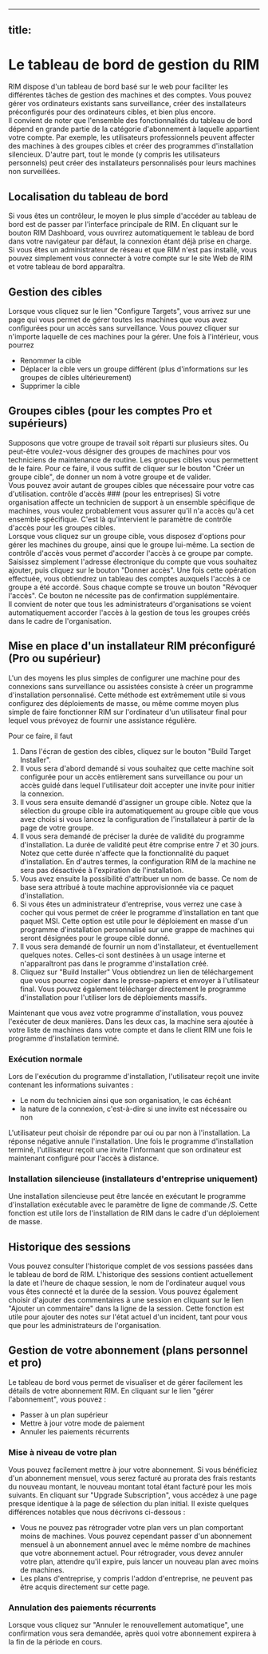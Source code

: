 
---
title: 
---

# Le tableau de bord de gestion du RIM
RIM dispose d'un tableau de bord basé sur le web pour faciliter les différentes tâches de gestion des machines et des comptes. Vous pouvez gérer vos ordinateurs existants sans surveillance, créer des installateurs préconfigurés pour des ordinateurs cibles, et bien plus encore.  
Il convient de noter que l'ensemble des fonctionnalités du tableau de bord dépend en grande partie de la catégorie d'abonnement à laquelle appartient votre compte. Par exemple, les utilisateurs professionnels peuvent affecter des machines à des groupes cibles et créer des programmes d'installation silencieux. D'autre part, tout le monde (y compris les utilisateurs personnels) peut créer des installateurs personnalisés pour leurs machines non surveillées.
## Localisation du tableau de bord
Si vous êtes un contrôleur, le moyen le plus simple d'accéder au tableau de bord est de passer par l'interface principale de RIM. En cliquant sur le bouton RIM Dashboard, vous ouvrirez automatiquement le tableau de bord dans votre navigateur par défaut, la connexion étant déjà prise en charge.  
Si vous êtes un administrateur de réseau et que RIM n'est pas installé, vous pouvez simplement vous connecter à votre compte sur le site Web de RIM et votre tableau de bord apparaîtra.
## Gestion des cibles
Lorsque vous cliquez sur le lien "Configure Targets", vous arrivez sur une page qui vous permet de gérer toutes les machines que vous avez configurées pour un accès sans surveillance. Vous pouvez cliquer sur n'importe laquelle de ces machines pour la gérer. Une fois à l'intérieur, vous pourrez
* Renommer la cible
* Déplacer la cible vers un groupe différent (plus d'informations sur les groupes de cibles ultérieurement)
* Supprimer la cible

## Groupes cibles (pour les comptes Pro et supérieurs)
Supposons que votre groupe de travail soit réparti sur plusieurs sites. Ou peut-être voulez-vous désigner des groupes de machines pour vos techniciens de maintenance de routine. Les groupes cibles vous permettent de le faire. Pour ce faire, il vous suffit de cliquer sur le bouton "Créer un groupe cible", de donner un nom à votre groupe et de valider.  
Vous pouvez avoir autant de groupes cibles que nécessaire pour votre cas d'utilisation. 
contrôle d'accès ### (pour les entreprises)
Si votre organisation affecte un technicien de support à un ensemble spécifique de machines, vous voulez probablement vous assurer qu'il n'a accès qu'à cet ensemble spécifique. C'est là qu'intervient le paramètre de contrôle d'accès pour les groupes cibles.  
Lorsque vous cliquez sur un groupe cible, vous disposez d'options pour gérer les machines du groupe, ainsi que le groupe lui-même. La section de contrôle d'accès vous permet d'accorder l'accès à ce groupe par compte. Saisissez simplement l'adresse électronique du compte que vous souhaitez ajouter, puis cliquez sur le bouton "Donner accès". Une fois cette opération effectuée, vous obtiendrez un tableau des comptes auxquels l'accès à ce groupe a été accordé. Sous chaque compte se trouve un bouton "Révoquer l'accès". Ce bouton ne nécessite pas de confirmation supplémentaire.  
Il convient de noter que tous les administrateurs d'organisations se voient automatiquement accorder l'accès à la gestion de tous les groupes créés dans le cadre de l'organisation.
## Mise en place d'un installateur RIM préconfiguré (Pro ou supérieur)
L'un des moyens les plus simples de configurer une machine pour des connexions sans surveillance ou assistées consiste à créer un programme d'installation personnalisé. Cette méthode est extrêmement utile si vous configurez des déploiements de masse, ou même comme moyen plus simple de faire fonctionner RIM sur l'ordinateur d'un utilisateur final pour lequel vous prévoyez de fournir une assistance régulière.

Pour ce faire, il faut
1. Dans l'écran de gestion des cibles, cliquez sur le bouton "Build Target Installer".
1. Il vous sera d'abord demandé si vous souhaitez que cette machine soit configurée pour un accès entièrement sans surveillance ou pour un accès guidé dans lequel l'utilisateur doit accepter une invite pour initier la connexion.
1. Il vous sera ensuite demandé d'assigner un groupe cible. Notez que la sélection du groupe cible ira automatiquement au groupe cible que vous avez choisi si vous lancez la configuration de l'installateur à partir de la page de votre groupe.
1. Il vous sera demandé de préciser la durée de validité du programme d'installation. La durée de validité peut être comprise entre 7 et 30 jours. Notez que cette durée n'affecte que la fonctionnalité du paquet d'installation. En d'autres termes, la configuration RIM de la machine ne sera pas désactivée à l'expiration de l'installation.
1. Vous avez ensuite la possibilité d'attribuer un nom de basse. Ce nom de base sera attribué à toute machine approvisionnée via ce paquet d'installation.
1. Si vous êtes un administrateur d'entreprise, vous verrez une case à cocher qui vous permet de créer le programme d'installation en tant que paquet MSI. Cette option est utile pour le déploiement en masse d'un programme d'installation personnalisé sur une grappe de machines qui seront désignées pour le groupe cible donné.
1. Il vous sera demandé de fournir un nom d'installateur, et éventuellement quelques notes. Celles-ci sont destinées à un usage interne et n'apparaîtront pas dans le programme d'installation créé.
1. Cliquez sur "Build Installer" Vous obtiendrez un lien de téléchargement que vous pourrez copier dans le presse-papiers et envoyer à l'utilisateur final. Vous pouvez également télécharger directement le programme d'installation pour l'utiliser lors de déploiements massifs.

Maintenant que vous avez votre programme d'installation, vous pouvez l'exécuter de deux manières. Dans les deux cas, la machine sera ajoutée à votre liste de machines dans votre compte et dans le client RIM une fois le programme d'installation terminé.
### Exécution normale
Lors de l'exécution du programme d'installation, l'utilisateur reçoit une invite contenant les informations suivantes :
* Le nom du technicien ainsi que son organisation, le cas échéant
* la nature de la connexion, c'est-à-dire si une invite est nécessaire ou non

L'utilisateur peut choisir de répondre par oui ou par non à l'installation. La réponse négative annule l'installation. Une fois le programme d'installation terminé, l'utilisateur reçoit une invite l'informant que son ordinateur est maintenant configuré pour l'accès à distance.
### Installation silencieuse (installateurs d'entreprise uniquement)
Une installation silencieuse peut être lancée en exécutant le programme d'installation exécutable avec le paramètre de ligne de commande */S*. Cette fonction est utile lors de l'installation de RIM dans le cadre d'un déploiement de masse.
## Historique des sessions
Vous pouvez consulter l'historique complet de vos sessions passées dans le tableau de bord de RIM. L'historique des sessions contient actuellement la date et l'heure de chaque session, le nom de l'ordinateur auquel vous vous êtes connecté et la durée de la session. Vous pouvez également choisir d'ajouter des commentaires à une session en cliquant sur le lien "Ajouter un commentaire" dans la ligne de la session. Cette fonction est utile pour ajouter des notes sur l'état actuel d'un incident, tant pour vous que pour les administrateurs de l'organisation.
## Gestion de votre abonnement (plans personnel et pro)
Le tableau de bord vous permet de visualiser et de gérer facilement les détails de votre abonnement RIM. En cliquant sur le lien "gérer l'abonnement", vous pouvez :
* Passer à un plan supérieur
* Mettre à jour votre mode de paiement
* Annuler les paiements récurrents

### Mise à niveau de votre plan
Vous pouvez facilement mettre à jour votre abonnement. Si vous bénéficiez d'un abonnement mensuel, vous serez facturé au prorata des frais restants du nouveau montant, le nouveau montant total étant facturé pour les mois suivants. En cliquant sur "Upgrade Subscription", vous accédez à une page presque identique à la page de sélection du plan initial. Il existe quelques différences notables que nous décrivons ci-dessous :
* Vous ne pouvez pas rétrograder votre plan vers un plan comportant moins de machines. Vous pouvez cependant passer d'un abonnement mensuel à un abonnement annuel avec le même nombre de machines que votre abonnement actuel. Pour rétrograder, vous devez annuler votre plan, attendre qu'il expire, puis lancer un nouveau plan avec moins de machines.
* Les plans d'entreprise, y compris l'addon d'entreprise, ne peuvent pas être acquis directement sur cette page.

### Annulation des paiements récurrents
Lorsque vous cliquez sur "Annuler le renouvellement automatique", une confirmation vous sera demandée, après quoi votre abonnement expirera à la fin de la période en cours.
